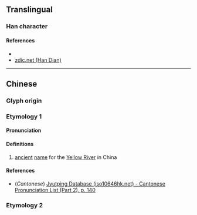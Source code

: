 {{character info/new}}
==Translingual==

===Han character===
{{Han char|rn=85|rad=水|as=08|sn=11|four=|canj=EHJM|ids=⿰氵垂}}

====References====
* {{Han ref|kx=0628.140|dkj=17596|dj=1030.060|hdz=31651.050|uh=6DB6|ud=28086}}
* [http://www.zdic.net/z/1d/js/6DB6.htm zdic.net (Han Dian)]

----

==Chinese==
{{zh-forms}}

===Glyph origin===
{{Han etym}}

===Etymology 1===
====Pronunciation====
{{zh-pron
|m=tuō
|c=to1
|mc=y
|oc=y
|ma=
|cat=pn
}}

====Definitions====
{{zh-hanzi}}

# {{lb|zh|archaic}} [[ancient]] [[name]] for the [[Yellow River]] in China

====References====
* (''Cantonese'') [http://www.iso10646hk.net/jp/document/download.jsp Jyutping Database (iso10646hk.net) - Cantonese Pronunciation List (Part 2), p. 140]

===Etymology 2===
{{zh-see|唾|v}}